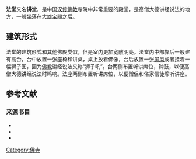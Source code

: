 '''法堂'''又名'''讲堂'''，是中国[[汉传佛教|汉传佛教]]寺院中非常重要的殿堂，是高僧大德讲经说法的地方，一般坐落在[[大雄宝殿|大雄宝殿]]之后。{{sfn|梓岩|2012|p=35}}

==建筑形式==
法堂的建筑形式和其他佛殿类似，但是室内更加宽敞明亮。{{sfn|梓岩|2012|p=35}}法堂内中部靠后一般建有高台，台中放置一张座椅和讲桌，桌上放着佛像，台后放置一张[[屏风|屏风]]或者挂着一幅狮子图，因为[[佛教|佛教]]讲经说法又称“狮子吼”。{{sfn|梓岩|2012|p=36}}台两侧布置听讲席位，钟鼓，以便高僧大德讲经说法时鸣响。{{sfn|梓岩|2012|p=36}}法座两侧布置听讲席位，以便僧侣和俗家信徒聆听讲座。{{sfn|梓岩|2012|p=36}}

==参考文献==
{{reflist}}
{{Commons category|Dharma Halls|法堂}}
===来源书目===
*{{cite book |editor1=梓岩 |title=《中国名寺》|year=2012 |publisher=[[黄山书社|黄山书社]] |location=安徽省合肥市 |isbn=978-7-5461-3146-7 |ref=harv}}
*{{cite book |author1=张驭寰 |title=《图解中国佛教建筑》|year=2012a |publisher=[[当代中国出版社|当代中国出版社]] |location=北京市 |isbn=978-7-5154-0118-8 |ref=harv}}
*{{cite book |author1=张驭寰 |title=《图解中国著名佛教寺院》|year=2012b |publisher=当代中国出版社 |location=北京市 |isbn=978-7-5154-0135-5 |ref=harv}}

{{DEFAULTSORT:Fa法堂}}
[[Category:佛寺|Category:佛寺]]